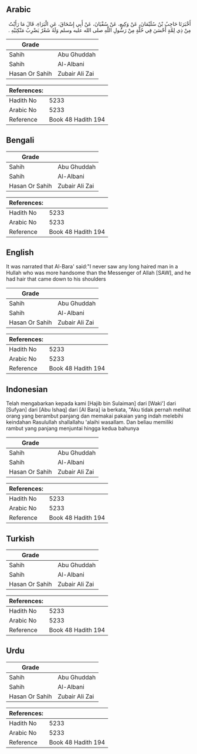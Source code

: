 ## Arabic


<div dir="rtl" lang="ar" style={{fontSize:'larger',backgroundColor:'#f8f9fa',padding:20}}>
أَخْبَرَنَا حَاجِبُ بْنُ سُلَيْمَانَ، عَنْ وَكِيعٍ، عَنْ سُفْيَانَ، عَنْ أَبِي إِسْحَاقَ، عَنِ الْبَرَاءِ، قَالَ مَا رَأَيْتُ مِنْ ذِي لِمَّةٍ أَحْسَنَ فِي حُلَّةٍ مِنْ رَسُولِ اللَّهِ صلى الله عليه وسلم وَلَهُ شَعْرٌ يَضْرِبُ مَنْكِبَيْهِ ‏.‏
</div>
<div style={{backgroundColor:'#f8f9fa',padding:20, marginBottom: 10}}><table> <thead> <tr> <th>Grade</th> <th></th> </tr> </thead> <tbody> <tr><td>Sahih</td><td>Abu Ghuddah</td></tr><tr><td>Sahih</td><td>Al-Albani</td></tr><tr><td>Hasan Or Sahih</td><td>Zubair Ali Zai</td></tr></tbody></table><table> <thead> <tr> <th>References:</th> <th></th> </tr> </thead> <tbody><tr><td>Hadith No</td><td>5233</td></tr><tr><td>Arabic No</td><td>5233</td></tr><tr><td>Reference</td><td>Book 48 Hadith 194</td></tr></tbody></table></div>

## Bengali


<div dir="ltr" lang="bn" style={{fontSize:'larger',backgroundColor:'#f8f9fa',padding:20}}>

</div>
<div style={{backgroundColor:'#f8f9fa',padding:20, marginBottom: 10}}><table> <thead> <tr> <th>Grade</th> <th></th> </tr> </thead> <tbody> <tr><td>Sahih</td><td>Abu Ghuddah</td></tr><tr><td>Sahih</td><td>Al-Albani</td></tr><tr><td>Hasan Or Sahih</td><td>Zubair Ali Zai</td></tr></tbody></table><table> <thead> <tr> <th>References:</th> <th></th> </tr> </thead> <tbody><tr><td>Hadith No</td><td>5233</td></tr><tr><td>Arabic No</td><td>5233</td></tr><tr><td>Reference</td><td>Book 48 Hadith 194</td></tr></tbody></table></div>

## English


<div dir="ltr" lang="en" style={{fontSize:'larger',backgroundColor:'#f8f9fa',padding:20}}>
It was narrated that Al-Bara' said:"I never saw any long haired man in a Hullah who was more handsome than the Messenger of Allah [SAW], and he had hair that came down to his shoulders
</div>
<div style={{backgroundColor:'#f8f9fa',padding:20, marginBottom: 10}}><table> <thead> <tr> <th>Grade</th> <th></th> </tr> </thead> <tbody> <tr><td>Sahih</td><td>Abu Ghuddah</td></tr><tr><td>Sahih</td><td>Al-Albani</td></tr><tr><td>Hasan Or Sahih</td><td>Zubair Ali Zai</td></tr></tbody></table><table> <thead> <tr> <th>References:</th> <th></th> </tr> </thead> <tbody><tr><td>Hadith No</td><td>5233</td></tr><tr><td>Arabic No</td><td>5233</td></tr><tr><td>Reference</td><td>Book 48 Hadith 194</td></tr></tbody></table></div>

## Indonesian


<div dir="ltr" lang="id" style={{fontSize:'larger',backgroundColor:'#f8f9fa',padding:20}}>
Telah mengabarkan kepada kami [Hajib bin Sulaiman] dari [Waki'] dari [Sufyan] dari [Abu Ishaq] dari [Al Bara] ia berkata, "Aku tidak pernah melihat orang yang berambut panjang dan memakai pakaian yang indah melebihi keindahan Rasulullah shallallahu 'alaihi wasallam. Dan beliau memiliki rambut yang panjang menjuntai hingga kedua bahunya
</div>
<div style={{backgroundColor:'#f8f9fa',padding:20, marginBottom: 10}}><table> <thead> <tr> <th>Grade</th> <th></th> </tr> </thead> <tbody> <tr><td>Sahih</td><td>Abu Ghuddah</td></tr><tr><td>Sahih</td><td>Al-Albani</td></tr><tr><td>Hasan Or Sahih</td><td>Zubair Ali Zai</td></tr></tbody></table><table> <thead> <tr> <th>References:</th> <th></th> </tr> </thead> <tbody><tr><td>Hadith No</td><td>5233</td></tr><tr><td>Arabic No</td><td>5233</td></tr><tr><td>Reference</td><td>Book 48 Hadith 194</td></tr></tbody></table></div>

## Turkish


<div dir="ltr" lang="tr" style={{fontSize:'larger',backgroundColor:'#f8f9fa',padding:20}}>

</div>
<div style={{backgroundColor:'#f8f9fa',padding:20, marginBottom: 10}}><table> <thead> <tr> <th>Grade</th> <th></th> </tr> </thead> <tbody> <tr><td>Sahih</td><td>Abu Ghuddah</td></tr><tr><td>Sahih</td><td>Al-Albani</td></tr><tr><td>Hasan Or Sahih</td><td>Zubair Ali Zai</td></tr></tbody></table><table> <thead> <tr> <th>References:</th> <th></th> </tr> </thead> <tbody><tr><td>Hadith No</td><td>5233</td></tr><tr><td>Arabic No</td><td>5233</td></tr><tr><td>Reference</td><td>Book 48 Hadith 194</td></tr></tbody></table></div>

## Urdu


<div dir="rtl" lang="ur" style={{fontSize:'larger',backgroundColor:'#f8f9fa',padding:20}}>

</div>
<div style={{backgroundColor:'#f8f9fa',padding:20, marginBottom: 10}}><table> <thead> <tr> <th>Grade</th> <th></th> </tr> </thead> <tbody> <tr><td>Sahih</td><td>Abu Ghuddah</td></tr><tr><td>Sahih</td><td>Al-Albani</td></tr><tr><td>Hasan Or Sahih</td><td>Zubair Ali Zai</td></tr></tbody></table><table> <thead> <tr> <th>References:</th> <th></th> </tr> </thead> <tbody><tr><td>Hadith No</td><td>5233</td></tr><tr><td>Arabic No</td><td>5233</td></tr><tr><td>Reference</td><td>Book 48 Hadith 194</td></tr></tbody></table></div>